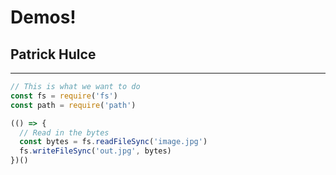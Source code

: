 

# Demos!

## Patrick Hulce

---

<FullScreenCode>

```js
// This is what we want to do
const fs = require('fs')
const path = require('path')

(() => {
  // Read in the bytes
  const bytes = fs.readFileSync('image.jpg')
  fs.writeFileSync('out.jpg', bytes)
})()
```

</FullScreenCode>
